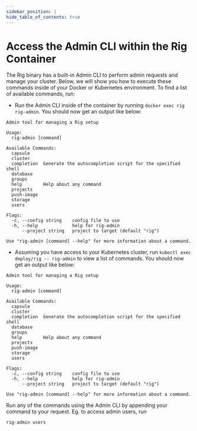 ```yaml
---
sidebar_position: 1
hide_table_of_contents: true
---
```



# Access the Admin CLI within the Rig Container

The Rig binary has a built-in Admin CLI to perform admin requests and manage your cluster. Below, we will show you how to execute these commands inside of your Docker or Kubernetes environment. To find a list of available commands, run:

<Tabs>
<TabItem value="docker" label="Docker">

- Run the Admin CLI inside of the container by running `docker exec rig rig-admin`. You should now get an output like below:
```
Admin tool for managing a Rig setup

Usage:
  rig-admin [command]

Available Commands:
  capsule     
  cluster     
  completion  Generate the autocompletion script for the specified shell
  database    
  groups      
  help        Help about any command
  projects    
  push-image  
  storage     
  users       

Flags:
  -c, --config string    config file to use
  -h, --help             help for rig-admin
      --project string   project to target (default "rig")

Use "rig-admin [command] --help" for more information about a command.
```

</TabItem>
<TabItem value="k8s" label="Kubernetes">

- Assuming you have access to your Kubernetes cluster, run `kubectl exec deploy/rig -- rig-admin` to view a list of commands. You should now get an output like below:
```
Admin tool for managing a Rig setup

Usage:
  rig-admin [command]

Available Commands:
  capsule     
  cluster     
  completion  Generate the autocompletion script for the specified shell
  database    
  groups      
  help        Help about any command
  projects    
  push-image  
  storage     
  users       

Flags:
  -c, --config string    config file to use
  -h, --help             help for rig-admin
      --project string   project to target (default "rig")

Use "rig-admin [command] --help" for more information about a command.
```
</TabItem>
</Tabs>

Run any of the commands using the Admin CLI by appending your command to your request. Eg. to access admin users, run 
```bash
rig-admin users
```